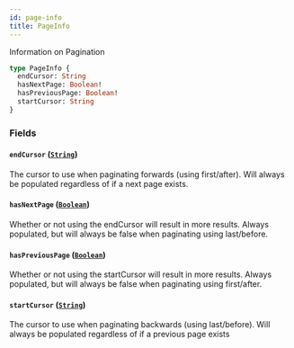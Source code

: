 ```yaml
---
id: page-info
title: PageInfo
---
```


Information on Pagination

```graphql
type PageInfo {
  endCursor: String
  hasNextPage: Boolean!
  hasPreviousPage: Boolean!
  startCursor: String
}
```

### Fields

#### `endCursor` ([`String`](/developers/shared-apis/adminidentity-api/graphql/reference/scalars/string))

The cursor to use when paginating forwards (using first/after). Will always be
populated regardless of if a next page exists.

#### `hasNextPage` ([`Boolean`](/developers/shared-apis/adminidentity-api/graphql/reference/scalars/boolean))

Whether or not using the endCursor will result in more results. Always
populated, but will always be false when paginating using last/before.

#### `hasPreviousPage` ([`Boolean`](/developers/shared-apis/adminidentity-api/graphql/reference/scalars/boolean))

Whether or not using the startCursor will result in more results. Always
populated, but will always be false when paginating using first/after.

#### `startCursor` ([`String`](/developers/shared-apis/adminidentity-api/graphql/reference/scalars/string))

The cursor to use when paginating backwards (using last/before). Will always
be populated regardless of if a previous page exists
